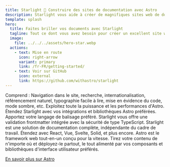 ```yaml
---
title: Starlight 🌟 Construire des sites de documentation avec Astro
description: Starlight vous aide à créer de magnifiques sites web de documentation très performants avec Astro.
template: splash
hero:
  title: Faites briller vos documents avec Starlight
  tagline: Tout ce dont vous avez besoin pour créer un excellent site web de documentation. Rapide, accessible et facile à utiliser.
  image:
    file: ../../../assets/hero-star.webp
  actions:
    - text: Mise en route
      icon: right-arrow
      variant: primary
      link: /fr-FR/getting-started/
    - text: Voir sur GitHub
      icon: external
      link: https://github.com/withastro/starlight
---
```



<CardGrid stagger>
  <Card title="Une documentation qui enchante" icon="open-book">
    Comprend : Navigation dans le site, recherche, internationalisation, référencement naturel, typographie facile à lire, mise en évidence du code, mode sombre, etc.
  </Card>
  <Card title="Propulsé par Astro" icon="rocket">
    Exploitez toute la puissance et les performances d'Astro. Étendez Starlight avec vos intégrations et bibliothèques Astro préférées.
  </Card>
  <Card title="Markdown, Markdoc, et MDX" icon="document">
   Apportez votre langage de balisage préféré. Starlight vous offre une validation frontmatter intégrée avec la sécurité de type TypeScript.
  </Card>
  <Card title="Apportez vos propres composants d'interface utilisateur" icon="puzzle">
    Starlight est une solution de documentation complète, indépendante du cadre de travail. Étendez avec React, Vue,  Svelte, Solid, et plus encore.
  </Card>
</CardGrid>

<AboutAstro title="Présenté par">
Astro est le framework web tout-en-un conçu pour la vitesse.
Tirez votre contenu de n'importe où et déployez-le partout, le tout alimenté par vos composants et bibliothèques d'interface utilisateur préférés.

[En savoir plus sur Astro](https://astro.build/)

</AboutAstro>
